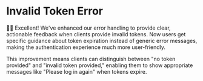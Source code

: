 # Invalid Token Error

👨‍💼 Excellent! We've enhanced our error handling to provide clear, actionable feedback when clients provide invalid tokens. Now users get specific guidance about token expiration instead of generic error messages, making the authentication experience much more user-friendly.

This improvement means clients can distinguish between "no token provided" and "invalid token provided," enabling them to show appropriate messages like "Please log in again" when tokens expire.
